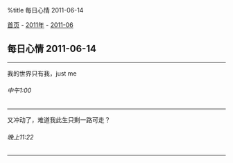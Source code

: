 %title 每日心情 2011-06-14

[[../../../index|首页]] - [[../index|2011年]] - [[index|2011-06]]
==每日心情 2011-06-14==
----
我的世界只有我，just me
======中午1:00======
----
又冲动了，难道我此生只剩一路可走？
======晚上11:22======
----
